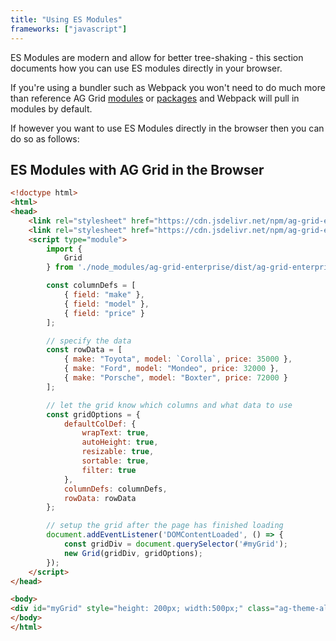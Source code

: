 ```yaml
---
title: "Using ES Modules"
frameworks: ["javascript"]
---
```


ES Modules are modern and allow for better tree-shaking - this section documents how you can use ES modules directly in your browser.

If you're using a bundler such as Webpack you won't need to do much more than reference AG Grid [modules](/modules/) or [packages](/packages/) and
Webpack will pull in modules by default.

If however you want to use ES Modules directly in the browser then you can do so as follows:

## ES Modules with AG Grid in the Browser

```html
<!doctype html>
<html>
<head>
    <link rel="stylesheet" href="https://cdn.jsdelivr.net/npm/ag-grid-enterprise/styles/ag-grid.css">
    <link rel="stylesheet" href="https://cdn.jsdelivr.net/npm/ag-grid-enterprise/styles/ag-theme-alpine.css">
    <script type="module">
        import {
            Grid
        } from './node_modules/ag-grid-enterprise/dist/ag-grid-enterprise.auto.complete.esm.js';

        const columnDefs = [
            { field: "make" },
            { field: "model" },
            { field: "price" }
        ];

        // specify the data
        const rowData = [
            { make: "Toyota", model: `Corolla`, price: 35000 },
            { make: "Ford", model: "Mondeo", price: 32000 },
            { make: "Porsche", model: "Boxter", price: 72000 }
        ];

        // let the grid know which columns and what data to use
        const gridOptions = {
            defaultColDef: {
                wrapText: true,
                autoHeight: true,
                resizable: true,
                sortable: true,
                filter: true
            },
            columnDefs: columnDefs,
            rowData: rowData
        };

        // setup the grid after the page has finished loading
        document.addEventListener('DOMContentLoaded', () => {
            const gridDiv = document.querySelector('#myGrid');
            new Grid(gridDiv, gridOptions);
        });
    </script>
</head>

<body>
<div id="myGrid" style="height: 200px; width:500px;" class="ag-theme-alpine"></div>
</body>
</html>
```
